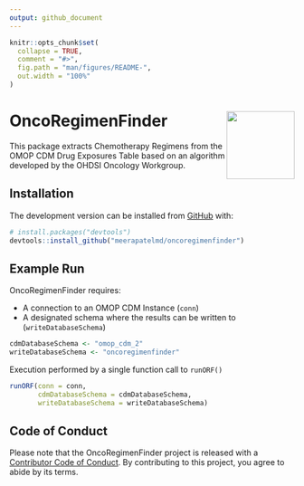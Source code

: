 ```yaml
---
output: github_document
---
```


<!-- README.md is generated from README.Rmd. Please edit that file -->

```r
knitr::opts_chunk$set(
  collapse = TRUE,
  comment = "#>",
  fig.path = "man/figures/README-",
  out.width = "100%"
)
```

# OncoRegimenFinder <img src="man/figures/logo.png" align="right" alt="" width="120" />  
<!-- badges: start -->
<!-- badges: end -->

This package extracts Chemotherapy Regimens from the OMOP CDM Drug Exposures Table based on an algorithm developed by the OHDSI Oncology Workgroup.

## Installation

The development version can be installed from [GitHub](https://github.com/) with:

``` r
# install.packages("devtools")
devtools::install_github("meerapatelmd/oncoregimenfinder")
```  

## Example Run  

OncoRegimenFinder requires:  

* A connection to an OMOP CDM Instance (`conn`)  
* A designated schema where the results can be written to (`writeDatabaseSchema`) 

```r
cdmDatabaseSchema <- "omop_cdm_2"
writeDatabaseSchema <- "oncoregimenfinder"
```

Execution performed by a single function call to `runORF()`

```r
runORF(conn = conn,
       cdmDatabaseSchema = cdmDatabaseSchema,
       writeDatabaseSchema = writeDatabaseSchema)
```

## Code of Conduct

Please note that the OncoRegimenFinder project is released with a [Contributor Code of Conduct](https://github.mskcc.org/pages/patelm9/OncoRegimenFinder/CODE_OF_CONDUCT.html). By contributing to this project, you agree to abide by its terms.
